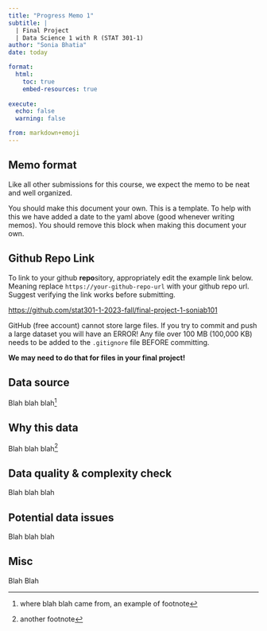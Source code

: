 ```yaml
---
title: "Progress Memo 1"
subtitle: |
  | Final Project 
  | Data Science 1 with R (STAT 301-1)
author: "Sonia Bhatia"
date: today

format:
  html:
    toc: true
    embed-resources: true
    
execute:
  echo: false
  warning: false

from: markdown+emoji 
---
```


::: {.callout-important}
## Memo format

Like all other submissions for this course, we expect the memo to be neat and well organized.

You should make this document your own. This is a template. To help with this we have added a date to the yaml above (good whenever writing memos). You should remove this block when making this document your own.

:::

::: {.callout-tip icon=false}

## Github Repo Link

To link to your github **repo**sitory, appropriately edit the example link below. Meaning replace `https://your-github-repo-url` with your github repo url. Suggest verifying the link works before submitting.

[https://github.com/stat301-1-2023-fall/final-project-1-soniab101](https://github.com/stat301-1-2023-fall/final-project-1-soniab101)

:::

::: {.callout-warning}
GitHub (free account) cannot store large files. If you try to commit and push a large dataset you will have an ERROR! Any file over 100 MB (100,000 KB) needs to be added to the `.gitignore` file BEFORE committing.

**We may need to do that for files in your final project!**
:::

## Data source

Blah blah blah^[where blah blah came from, an example of footnote]

## Why this data

Blah blah blah^[another footnote]

## Data quality & complexity check

Blah blah blah

## Potential data issues

Blah blah blah

## Misc

Blah Blah
